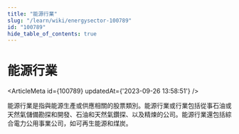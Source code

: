 ```yaml
---
title: "能源行業"
slug: "/learn/wiki/energysector-100789"
id: "100789"
hide_table_of_contents: true
---
```



# 能源行業

<ArticleMeta id={100789} updatedAt={'2023-09-26 13:58:51'} />
<div className='border-solid border-b border-t-0 my-4 border-[var(--ifm-color-gray-300)]' />

能源行業是指與能源生產或供應相關的股票類別。能源行業或行業包括從事石油或天然氣儲備勘探和開發、石油和天然氣鑽探、以及精煉的公司。能源行業還包括綜合電力公用事業公司，如可再生能源和煤炭。
